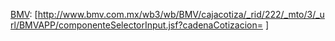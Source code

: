 [[墨西哥證券交易所|BMV]]:&nbsp;[http://www.bmv.com.mx/wb3/wb/BMV/cajacotiza/_rid/222/_mto/3/_url/BMVAPP/componenteSelectorInput.jsf?cadenaCotizacion={{first word|{{{1}}}}} {{{1}}}]